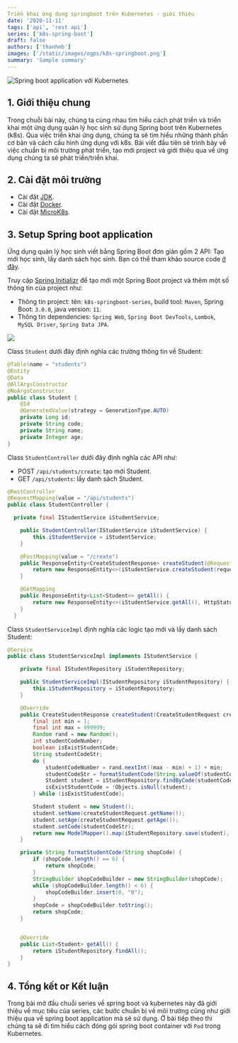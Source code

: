 ```yaml
---
Triển khai ứng dụng springboot trên Kubernetes - giới thiệu
date: '2020-11-11'
tags: ['api', 'rest api']
series: ['k8s-spring-boot']
draft: false
authors: ['thanhnb']
images: ['/static/images/ogps/k8s-springboot.png']
summary: 'Sample summary'
---
```


![Spring boot application với Kubernetes](/static/images/ogps/k8s-springboot.png)

<TOCInline toc={props.toc} asDisclosure />

## 1. Giới thiệu chung

Trong chuỗi bài này, chúng ta cùng nhau tìm hiểu cách phát triển và triển khai một ứng dụng quản lý học sinh sử dụng Spring boot trên Kubernetes (k8s). Qua việc triển khai ứng dụng, chúng ta sẽ tìm hiểu những thành phần cơ bản và cách cấu hình ứng dụng với k8s. Bài viết đầu tiên sẽ trình bày về việc chuẩn bị môi trường phát triển, tạo mới project và giới thiệu qua về ứng dụng chúng ta sẽ phát triển/triển khai.

## 2. Cài đặt môi trường

- Cài đặt [JDK](https://docs.oracle.com/javase/8/docs/technotes/guides/install/install_overview.html).
- Cài đặt [Docker](https://docs.docker.com/engine/install/ubuntu/).
- Cài đặt [MicroK8s](https://dev.to/urlichsanais/getting-started-with-kubernetes-kubectl-and-microk8s-on-ubuntu-pko).

## 3. Setup Spring boot application

Ứng dụng quản lý học sinh viết bằng Spring Boot đơn giản gồm 2 API: Tạo mới học sinh, lấy danh sách học sinh. Bạn có thể tham khảo source code [ở đây](https://github.com/nbthanh98/k8s-springboot-series).

Truy cập [Spring Initializr](https://start.spring.io/) để tạo mới một Spring Boot project và thêm một số thông tin của project như:

- Thông tin project: tên: `k8s-springboot-series`, build tool: `Maven`, Spring Boot: `3.0.0`, java version: `11`.
- Thông tin dependencies: `Spring Web`, `Spring Boot DevTools`, `Lombok`, `MySQL Driver`, `Spring Data JPA`.

![](/static/images/assets/tao-moi-project-spring.png)

Class `Student` dưới đây định nghĩa các trường thông tin về Student:

```java
@Table(name = "students")
@Entity
@Data
@AllArgsConstructor
@NoArgsConstructor
public class Student {
    @Id
    @GeneratedValue(strategy = GenerationType.AUTO)
    private Long id;
    private String code;
    private String name;
    private Integer age;
}
```

Class `StudentController` dưới đây định nghĩa các API như:

- POST `/api/students/create`: tạo mới Student.
- GET `/api/students`: lấy danh sách Student.

```java
@RestController
@RequestMapping(value = "/api/students")
public class StudentController {

  private final IStudentService iStudentService;

    public StudentController(IStudentService iStudentService) {
        this.iStudentService = iStudentService;
    }

    @PostMapping(value = "/create")
    public ResponseEntity<CreateStudentResponse> createStudent(@RequestBody CreateStudentRequest request) {
        return new ResponseEntity<>(iStudentService.createStudent(request), HttpStatus.CREATED);
    }

    @GetMapping
    public ResponseEntity<List<Student>> getAll() {
        return new ResponseEntity<>(iStudentService.getAll(), HttpStatus.OK);
    }
  }
```

Class `StudentServiceImpl` định nghĩa các logic tạo mới và lấy danh sách Student:

```java
@Service
public class StudentServiceImpl implements IStudentService {

    private final IStudentRepository iStudentRepository;

    public StudentServiceImpl(IStudentRepository iStudentRepository) {
        this.iStudentRepository = iStudentRepository;
    }

    @Override
    public CreateStudentResponse createStudent(CreateStudentRequest createStudentRequest) {
        final int min = 1;
        final int max = 999999;
        Random rand = new Random();
        int studentCodeNumber;
        boolean isExistStudentCode;
        String studentCodeStr;
        do {
            studentCodeNumber = rand.nextInt((max - min) + 1) + min;
            studentCodeStr = formatStudentCode(String.valueOf(studentCodeNumber));
            Student student = iStudentRepository.findByCode(studentCodeStr);
            isExistStudentCode = !Objects.isNull(student);
        } while (isExistStudentCode);

        Student student = new Student();
        student.setName(createStudentRequest.getName());
        student.setAge(createStudentRequest.getAge());
        student.setCode(studentCodeStr);
        return new ModelMapper().map(iStudentRepository.save(student), CreateStudentResponse.class);
    }

    private String formatStudentCode(String shopCode) {
        if (shopCode.length() == 6) {
            return shopCode;
        }
        StringBuilder shopCodeBuilder = new StringBuilder(shopCode);
        while (shopCodeBuilder.length() < 6) {
            shopCodeBuilder.insert(0, "0");
        }
        shopCode = shopCodeBuilder.toString();
        return shopCode;
    }


    @Override
    public List<Student> getAll() {
        return iStudentRepository.findAll();
    }
}
```

## 4. Tổng kết or Kết luận

Trong bài mở đầu chuỗi series về spring boot và kubernetes này đã giới thiệu về mục tiêu của series, các bước chuẩn bị về môi trường cũng như giới thiệu qua về spring boot application mà sẽ sử dụng. Ở bài tiếp theo thì chúng ta sẽ đi tìm hiểu cách đóng gói spring boot container với `Pod` trong Kubernetes.
